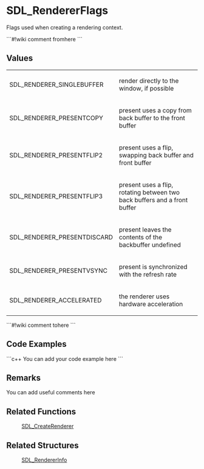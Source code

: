 <!-- pragma section-numbers off -->
<!-- pragma disable-camelcase -->

= SDL_RendererFlags =
Flags used when creating a rendering context.


```#!wiki comment
fromhere
```

== Values ==
{|
|SDL_RENDERER_SINGLEBUFFER
|render directly to the window, if possible
|-
|SDL_RENDERER_PRESENTCOPY
|present uses a copy from back buffer to the front buffer
|-
|SDL_RENDERER_PRESENTFLIP2
|present uses a flip, swapping back buffer and front buffer
|-
|SDL_RENDERER_PRESENTFLIP3
|present uses a flip, rotating between two back buffers and a front buffer
|-
|SDL_RENDERER_PRESENTDISCARD
|present leaves the contents of the backbuffer undefined
|-
|SDL_RENDERER_PRESENTVSYNC
|present is synchronized with the refresh rate
|-
|SDL_RENDERER_ACCELERATED
|the renderer uses hardware acceleration
|}
```#!wiki comment
tohere
```

== Code Examples ==
```c++
You can add your code example here
```

== Remarks ==
You can add useful comments here

== Related Functions ==
:[[SDL_CreateRenderer]]

== Related Structures ==
:[[SDL_RendererInfo]]
